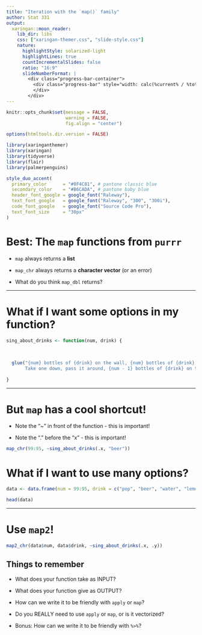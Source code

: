 ```yaml
---
title: "Iteration with the `map()` family"
author: Stat 331
output:
  xaringan::moon_reader:
    lib_dir: libs
    css: ["xaringan-themer.css", "slide-style.css"]
    nature:
      highlightStyle: solarized-light
      highlightLines: true
      countIncrementalSlides: false
      ratio: "16:9"
      slideNumberFormat: |
        <div class="progress-bar-container">
          <div class="progress-bar" style="width: calc(%current% / %total% * 100%);">
          </div>
        </div>
---
```



```r
knitr::opts_chunk$set(message = FALSE, 
                      warning = FALSE, 
                      fig.align = "center")

options(htmltools.dir.version = FALSE)

library(xaringanthemer)
library(xaringan)
library(tidyverse)
library(flair)
library(palmerpenguins)

style_duo_accent(
  primary_color      = "#0F4C81", # pantone classic blue
  secondary_color    = "#B6CADA", # pantone baby blue
  header_font_google = google_font("Raleway"),
  text_font_google   = google_font("Raleway", "300", "300i"),
  code_font_google   = google_font("Source Code Pro"),
  text_font_size     = "30px"
)
```

# Best:  The `map` functions from `purrr`

- `map` always returns a **list**

- `map_chr` always returns a **character vector**  (or an error)

- What do you think `map_dbl` returns?


---

# What if I want some options in my function?

```r
sing_about_drinks <- function(num, drink) {
  
  
    
  glue("{num} bottles of {drink} on the wall, {num} bottles of {drink}.
       Take one down, pass it around, {num - 1} bottles of {drink} on the wall.")
  
}
```

---

# But `map` has a cool shortcut!

- Note the "~" in front of the function - this is important!

- Note the "." before the "x" - this is important!

```r

map_chr(99:95, ~sing_about_drinks(.x, "beer"))

```

# What if I want to use many options?

```r

data <- data.frame(num = 99:95, drink = c("pop", "beer", "water", "lemonade","milk"))

```

```r
head(data)
```

---
# Use `map2`!

```r
map2_chr(data$num, data$drink, ~sing_about_drinks(.x, .y))
```


## Things to remember

- What does your function take as INPUT?

- What does your function give as OUTPUT?

- How can we write it to be friendly with `apply` or `map`?

- Do you REALLY need to use `apply` or `map`, or is it vectorized?

- Bonus: How can we write it to be friendly with `%>%`?
